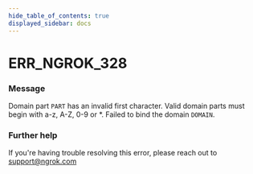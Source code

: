 ```yaml
---
hide_table_of_contents: true
displayed_sidebar: docs
---
```



# ERR_NGROK_328

### Message

Domain part `PART` has an invalid first character. Valid domain parts must begin with a-z, A-Z, 0-9 or \*. Failed to bind the domain `DOMAIN`.

### Further help

If you're having trouble resolving this error, please reach out to [support@ngrok.com](mailto:support@ngrok.com?subject=Help%20with%20ERR_NGROK_328)

<ErrorDetails error="err_ngrok_328" />
